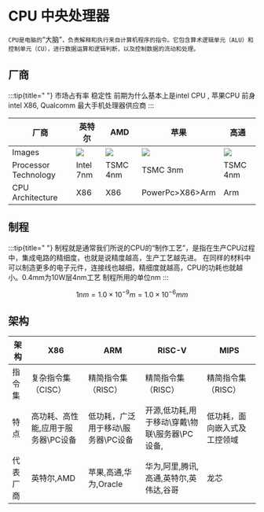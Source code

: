 # CPU 中央处理器

`CPU是电脑的`“大脑”`，负责解释和执行来自计算机程序的指令。它包含算术逻辑单元（ALU）和控制单元（CU），进行数据运算和逻辑判断，以及控制数据的流动和处理。`


## 厂商
:::tip{title=" "}
市场占有率 稳定性 前期为什么基本上是intel CPU , 苹果CPU 前身 intel X86, Qualcomm 最大手机处理器供应商
:::

| 厂商                   | 英特尔                        | AMD                      | 苹果                      | 高通                            |
|----------------------|----------------------------|--------------------------|-------------------------|-------------------------------|
| Images               | ![](../imgs/cpu-intel.png) | ![](../imgs/cpu-amd.png) | ![](../imgs/cpu-m2.png) | ![](../imgs/cpu-xiaolong.png) |
| Processor Technology | Intel 7nm                  | TSMC 4nm                 | TSMC 3nm                | TSMC 4nm                      |
| CPU Architecture     | X86                        | X86                      | PowerPc>X86>Arm         | Arm                           |


## 制程
:::tip{title=" "}
制程就是通常我们所说的CPU的“制作工艺”，是指在生产CPU过程中，集成电路的精细度，也就是说精度越高，生产工艺越先进。
在同样的材料中可以制造更多的电子元件，连接线也越细，精细度就越高，CPU的功耗也就越小。0.4mm为10W层4nm工艺
制程所用的单位nm
:::
``` math
1nm=1.0×10^{-9}m=1.0×10^{-6}mm
```

## 架构

| 架构   | X86                 | ARM                 | RISC-V                      | MIPS           |
|------|---------------------|---------------------|-----------------------------|----------------|
| 指令集  | 复杂指令集（CISC）         | 精简指令集（RISC）         | 精简指令集（RISC）                 | 精简指令集（RISC）    |
| 特点   | 高功耗、高性能,应用于服务器\PC设备 | 低功耗，广泛用于移动\服务器\PC设备 | 开源,低功耗,用于移动\穿戴\物联\服务器\PC设备, | 低功耗，面向嵌入式及工控领域 |
| 代表厂商 | 英特尔,AMD             | 苹果,高通,华为,Oracle     | 华为,阿里,腾讯,高通,英特尔,英伟达,谷哥      | 龙芯             |

